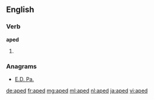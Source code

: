 ==English==

===Verb===
'''aped'''

# {{past of|ape}}

===Anagrams===
* [[E.D. Pa.#English|E.D. Pa.]]

[[de:aped]]
[[fr:aped]]
[[mg:aped]]
[[ml:aped]]
[[nl:aped]]
[[ja:aped]]
[[vi:aped]]
